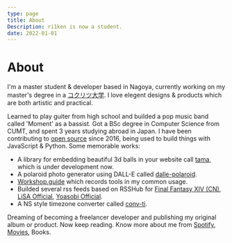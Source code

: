 ```yaml
---
type: page
title: About
Description: ri1ken is now a student.
date: 2022-01-01
---
```



<Head>
    <title>ri1ken</title>
</Head>

# About

I'm a master student & developer based in Nagoya, currently working on my master's degree in a [コクリツ大学](https://en.wikipedia.org/wiki/List_of_national_universities_in_Japan). I love elegent designs & products which are both artistic and practical.

Learned to play guiter from high school and builded a pop music band called 'Moment' as a bassist. Got a BSc degree in Computer Science from CUMT, and spent 3 years studying abroad in Japan. I have been contributing to [open source](https://github.com/Kiotlin) since 2016, being used to build things with JavaScript & Python. 
Some memorable works:

 - A library for embedding beautiful 3d balls in your website call [tama](https://www.github.com/Kiotlin/tama), which is under development now.
 - A polaroid photo generator using DALL-E called [dalle-polaroid](https://dalle-polaroid-website.vercel.app/).
 - [Workshop.guide](https://kitbook.iken.moe/) which records tools in my common usage.
 - Builded several rss feeds based on RSSHub for [Final Fantasy XIV (CN)](https://docs.rsshub.app/game.html#zui-zhong-huan-xiang-14), [LiSA Official](https://docs.rsshub.app/en/live.html#lisa), [Yoasobi Official](https://docs.rsshub.app/en/live.html#yoasobi-official).
 - A NS style timezone converter called [conv-ti](https://kiotlin.github.io/conv-ti/).

Dreaming of becoming a freelancer developer and publishing my original album or product. Now keep reading. Know more about me from [Spotify](https://open.spotify.com/user/c3ekuk2o8bkqi4gvljfnq3gq3?si=e55b077c4cdf495e), [Movies](https://movie.douban.com/people/189341537/collect?sort=time&amp;start=0&amp;filter=all&amp;mode=list&amp;tags_sort=count), Books.